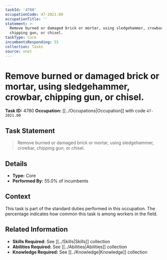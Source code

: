 ```yaml
---
taskId: '4780'
occupationCode: 47-2021.00
occupationTitle: ''
statement: >-
  Remove burned or damaged brick or mortar, using sledgehammer, crowbar,
  chipping gun, or chisel.
taskType: Core
incumbentsResponding: 55
collection: Tasks
source: onet
---
```

# Remove burned or damaged brick or mortar, using sledgehammer, crowbar, chipping gun, or chisel.

**Task ID:** 4780
**Occupation:** [[../Occupations|Occupation]] with code `47-2021.00`

## Task Statement

> Remove burned or damaged brick or mortar, using sledgehammer, crowbar, chipping gun, or chisel.

## Details

- **Type:** Core
- **Performed By:** 55.0% of incumbents

## Context

This task is part of the standard duties performed in this occupation. The percentage indicates how common this task is among workers in the field.

## Related Information

- **Skills Required:** See [[../Skills|Skills]] collection
- **Abilities Required:** See [[../Abilities|Abilities]] collection
- **Knowledge Required:** See [[../Knowledge|Knowledge]] collection
